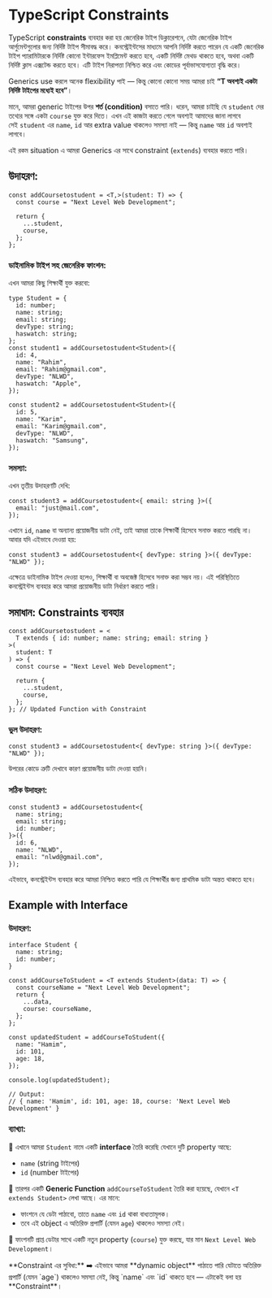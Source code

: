 
# TypeScript Constraints



TypeScript **constraints** ব্যবহার করা হয় জেনেরিক টাইপ ডিক্লারেশনে, যেটা জেনেরিক টাইপ আর্গুমেন্টগুলোর জন্য নির্দিষ্ট টাইপ সীমাবদ্ধ করে। কনস্ট্রেইন্টসের মাধ্যমে আপনি নির্দিষ্ট করতে পারেন যে একটি জেনেরিক টাইপ প্যারামিটারকে নির্দিষ্ট কোনো ইন্টারফেস ইমপ্লিমেন্ট করতে হবে, একটি নির্দিষ্ট মেথড থাকতে হবে, অথবা একটি নির্দিষ্ট ক্লাস এক্সটেন্ড করতে হবে। এটি টাইপ নিরাপত্তা নিশ্চিত করে এবং কোডের পূর্বাভাসযোগ্যতা বৃদ্ধি করে।

Generics use করলে অনেক flexibility পাই — কিন্তু কোনো কোনো সময় আমরা চাই **“T অবশ্যই একটা নির্দিষ্ট টাইপের মধ্যেই হবে”**।

মানে, আমরা generic টাইপের উপর **শর্ত (condition)** বসাতে পারি।
ধরেন, আমরা চাইছি যে `student` দের তথ্যের সঙ্গে একটা `course` যুক্ত করে দিতে।
এখন এই কাজটা করতে গেলে অবশ্যই আমাদের জানা লাগবে সেই `student` এর `name`, `id`
আর extra value থাকলেও সমস্যা নাই — কিন্তু `name` আর `id` অবশ্যই লাগবে।

এই রকম situation এ আমরা Generics এর সাথে constraint (`extends`) ব্যবহার করতে পারি।

## উদাহরণ:

```tsx
const addCoursetostudent = <T,>(student: T) => {
  const course = "Next Level Web Development";

  return {
    ...student,
    course,
  };
};
```

### ডাইনামিক টাইপ সহ জেনেরিক ফাংশন:

এখন আমরা কিছু শিক্ষার্থী যুক্ত করবো:

```tsx
type Student = {
  id: number;
  name: string;
  email: string;
  devType: string;
  haswatch: string;
};
const student1 = addCoursetostudent<Student>({
  id: 4,
  name: "Rahim",
  email: "Rahim@gmail.com",
  devType: "NLWD",
  haswatch: "Apple",
});

const student2 = addCoursetostudent<Student>({
  id: 5,
  name: "Karim",
  email: "Karim@gmail.com",
  devType: "NLWD",
  haswatch: "Samsung",
});
```

### সমস্যা:

এখন তৃতীয় উদাহরণটি দেখি:

```tsx
const student3 = addCoursetostudent<{ email: string }>({
  email: "just@mail.com",
});
```

এখানে `id`, `name` বা অন্যান্য প্রয়োজনীয় ডাটা নেই, তাই আমরা তাকে শিক্ষার্থী হিসেবে সনাক্ত করতে পারছি না। আবার যদি এইভাবে দেওয়া হয়:

```tsx
const student3 = addCoursetostudent<{ devType: string }>({ devType: "NLWD" });
```

এক্ষেত্রে ডাইনামিক টাইপ দেওয়া হলেও, শিক্ষার্থী বা অবজেক্ট হিসেবে সনাক্ত করা সম্ভব নয়। এই পরিস্থিতিতে কনস্ট্রেইন্টস ব্যবহার করে আমরা প্রয়োজনীয় ডাটা নির্ধারণ করতে পারি।

## সমাধান: Constraints ব্যবহার

```tsx
const addCoursetostudent = <
  T extends { id: number; name: string; email: string }
>(
  student: T
) => {
  const course = "Next Level Web Development";

  return {
    ...student,
    course,
  };
}; // Updated Function with Constraint
```

### ভুল উদাহরণ:

```tsx
const student3 = addCoursetostudent<{ devType: string }>({ devType: "NLWD" });
```

উপরের কোডে ত্রুটি দেখাবে কারণ প্রয়োজনীয় ডাটা দেওয়া হয়নি।

### সঠিক উদাহরণ:

```tsx
const student3 = addCoursetostudent<{
  name: string;
  email: string;
  id: number;
}>({
  id: 6,
  name: "NLWD",
  email: "nlwd@gmail.com",
});
```

এইভাবে, কনস্ট্রেইন্টস ব্যবহার করে আমরা নিশ্চিত করতে পারি যে শিক্ষার্থীর জন্য প্রাথমিক ডাটা অন্তত থাকতে হবে।

## Example with Interface

### **উদাহরণ:**

```tsx
interface Student {
  name: string;
  id: number;
}

const addCourseToStudent = <T extends Student>(data: T) => {
  const courseName = "Next Level Web Development";
  return {
    ...data,
    course: courseName,
  };
};

const updatedStudent = addCourseToStudent({
  name: "Hamim",
  id: 101,
  age: 18,
});

console.log(updatedStudent);

// Output:
// { name: 'Hamim', id: 101, age: 18, course: 'Next Level Web Development' }
```

### **ব্যাখ্যা:**

🔹 এখানে আমরা `Student` নামে একটি **interface** তৈরি করেছি যেখানে দুটি property আছে:

- `name` (string টাইপের)
- `id` (number টাইপের)

🔹 তারপর একটি **Generic Function** `addCourseToStudent` তৈরি করা হয়েছে, যেখানে `<T extends Student>` লেখা আছে। এর মানে:

- ফাংশনে যে ডেটা পাঠাবো, তাতে `name` এবং `id` থাকা বাধ্যতামূলক।
- তবে এই object এ অতিরিক্ত প্রপার্টি (যেমন `age`) থাকলেও সমস্যা নেই।

🔹 ফাংশনটি প্রাপ্ত ডেটার সাথে একটি নতুন property (`course`) যুক্ত করছে, যার মান `Next Level Web Development`।


<Callout emoji="💡">
  **Constraint এর সুবিধা:** ➡️ এইভাবে আমরা **dynamic object** পাঠাতে পারি যেটাতে
  অতিরিক্ত প্রপার্টি (যেমন `age`) থাকলেও সমস্যা নেই, কিন্তু `name` এবং `id`
  থাকতে হবে — এটাকেই বলা হয় **Constraint**।
</Callout>
